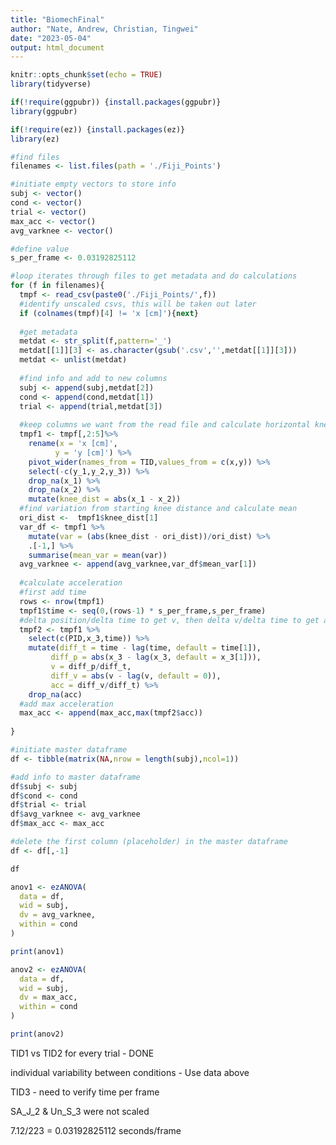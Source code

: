 ```yaml
---
title: "BiomechFinal"
author: "Nate, Andrew, Christian, Tingwei"
date: "2023-05-04"
output: html_document
---
```


```r
knitr::opts_chunk$set(echo = TRUE)
library(tidyverse)

if(!require(ggpubr)) {install.packages(ggpubr)}
library(ggpubr)

if(!require(ez)) {install.packages(ez)}
library(ez)
```

```r

#find files
filenames <- list.files(path = './Fiji_Points')

#initiate empty vectors to store info
subj <- vector()
cond <- vector()
trial <- vector()
max_acc <- vector()
avg_varknee <- vector()

#define value
s_per_frame <- 0.03192825112

#loop iterates through files to get metadata and do calculations
for (f in filenames){
  tmpf <- read_csv(paste0('./Fiji_Points/',f))
  #identify unscaled csvs, this will be taken out later
  if (colnames(tmpf)[4] != 'x [cm]'){next}
  
  #get metadata
  metdat <- str_split(f,pattern='_')
  metdat[[1]][3] <- as.character(gsub('.csv','',metdat[[1]][3]))
  metdat <- unlist(metdat)
  
  #find info and add to new columns
  subj <- append(subj,metdat[2])
  cond <- append(cond,metdat[1])
  trial <- append(trial,metdat[3])
  
  #keep columns we want from the read file and calculate horizontal knee distance for every instance
  tmpf1 <- tmpf[,2:5]%>% 
    rename(x = 'x [cm]',
          y = 'y [cm]') %>% 
    pivot_wider(names_from = TID,values_from = c(x,y)) %>% 
    select(-c(y_1,y_2,y_3)) %>% 
    drop_na(x_1) %>% 
    drop_na(x_2) %>% 
    mutate(knee_dist = abs(x_1 - x_2))
  #find variation from starting knee distance and calculate mean
  ori_dist <-  tmpf1$knee_dist[1]
  var_df <- tmpf1 %>% 
    mutate(var = (abs(knee_dist - ori_dist))/ori_dist) %>% 
    .[-1,] %>% 
    summarise(mean_var = mean(var))
  avg_varknee <- append(avg_varknee,var_df$mean_var[1])
  
  #calculate acceleration
  #first add time
  rows <- nrow(tmpf1)
  tmpf1$time <- seq(0,(rows-1) * s_per_frame,s_per_frame)
  #delta position/delta time to get v, then delta v/delta time to get acc
  tmpf2 <- tmpf1 %>% 
    select(c(PID,x_3,time)) %>% 
    mutate(diff_t = time - lag(time, default = time[1]),
         diff_p = abs(x_3 - lag(x_3, default = x_3[1])),
         v = diff_p/diff_t,
         diff_v = abs(v - lag(v, default = 0)),
         acc = diff_v/diff_t) %>% 
    drop_na(acc)
  #add max acceleration
  max_acc <- append(max_acc,max(tmpf2$acc))
  
}

#initiate master dataframe
df <- tibble(matrix(NA,nrow = length(subj),ncol=1))

#add info to master dataframe 
df$subj <- subj
df$cond <- cond
df$trial <- trial
df$avg_varknee <- avg_varknee
df$max_acc <- max_acc

#delete the first column (placeholder) in the master dataframe
df <- df[,-1]


```

```r
df

anov1 <- ezANOVA(
  data = df,
  wid = subj,
  dv = avg_varknee,
  within = cond
)

print(anov1)

anov2 <- ezANOVA(
  data = df,
  wid = subj,
  dv = max_acc,
  within = cond
)

print(anov2)
```

TID1 vs TID2 for every trial - DONE

individual variability between conditions - Use data above

TID3 - need to verify time per frame

SA_J_2 & Un_S_3 were not scaled

7.12/223 = 0.03192825112 seconds/frame